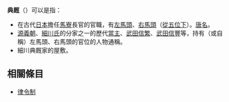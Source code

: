 {{unreferenced|time=2016-09-25T05:54:00+00:00}}
'''典厩'''（{{jp|j=典厩|hg=てんきゅう|rm=Tenkyū|lead=yes}}）可以是指：
*在古代[[日本|日本]]擔任[[馬寮|馬寮]]長官的官職，有[[左馬頭|左馬頭]]、[[右馬頭|右馬頭]]（[[從五位下|從五位下]]）。[[唐名_(日本稱號)|唐名]]。
*[[源義朝|源義朝]]、[[細川氏|細川氏]]的分家之一{{tsl|ja|細川典厩家}}的歷代[[當主|當主]]、[[武田信繁|武田信繁]]、[[武田信豐_(甲斐武田氏)|武田信豐]]等，持有（或自稱）左馬頭、右馬頭的官位的人物通稱。
*細川典厩家的屋敷。

== 相關條目 ==
*[[律令制|律令制]]

{{disambig|Cat=二字日本相關消歧義}}
